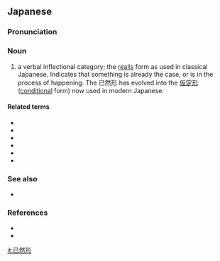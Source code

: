 ==Japanese==
{{ja-kanjitab|い|ぜん|けい|yomi=o}}

===Pronunciation===
{{ja-pron|いぜんけい|acc=h|acc_ref=DJR,NHK|y=ko}}

===Noun===
{{ja-noun|いぜんけい}}

# {{lb|ja|grammar|sort=いぜんけい}} a verbal inflectional category; the [[realis]] form as used in classical Japanese. Indicates that something is already the case, or is in the process of happening. The 已然形 has evolved into the [[仮定形]] ([[conditional]] form) now used in modern Japanese.

====Related terms====
* {{ja-r|仮定形|かていけい|gloss=[[conditional]]}}
* {{ja-r|終止形|しゅうしけい|gloss=[[conclusive]]}}
* {{ja-r|未然形|みぜんけい|gloss=[[irrealis]]}}
* {{ja-r|命令形|めいれいけい|gloss=[[imperative]]}}
* {{ja-r|連用形|れんようけい|gloss=[[adverbial]]}}
* {{ja-r|連体形|れんたいけい|gloss=[[attributive]]}}

===See also===
* {{l|ja|仮定形}}

===References===
<references/>
* {{cite-book
|last=Shibatani
|first=Masayoshi
|title=The languages of Japan
|publisher=Cambridge University Press
|year=1990
|pages=221-224
|isbn=0-521-36918-5
}}
* {{cite-book
|title=Kokugo Dai Jiten Dictionary. Shinsou-ban (Revised edition)
|publisher=Shogakukan
|year=1988
}}

[[it:已然形]]